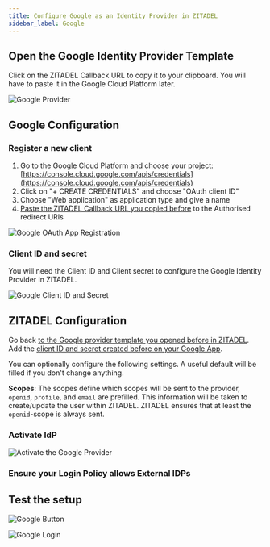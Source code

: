 ```yaml
---
title: Configure Google as an Identity Provider in ZITADEL
sidebar_label: Google
---
```



<Intro provider="Google"/>

## Open the Google Identity Provider Template

<IDPsOverview templates="Google"/>

Click on the ZITADEL Callback URL to copy it to your clipboard.
You will have to paste it in the Google Cloud Platform later.

![Google Provider](/img/guides/zitadel_google_create_provider.png)

## Google Configuration

### Register a new client

1. Go to the Google Cloud Platform and choose your project: [https://console.cloud.google.com/apis/credentials](https://console.cloud.google.com/apis/credentials)
2. Click on "+ CREATE CREDENTIALS" and choose "OAuth client ID"
3. Choose "Web application" as application type and give a name
4. [Paste the ZITADEL Callback URL you copied before](#open-the-google-identity-provider-template) to the Authorised redirect URIs

![Google OAuth App Registration](/img/guides/google_oauth_app_registration.png)

### Client ID and secret

You will need the Client ID and Client secret to configure the Google Identity Provider in ZITADEL.

![Google Client ID and Secret](/img/guides/google_client_id_secret.png)

## ZITADEL Configuration

Go back [to the Google provider template you opened before in ZITADEL](#open-the-google-identity-provider-template).
Add the [client ID and secret created before on your Google App](#client-id-and-client-secret).

You can optionally configure the following settings.
A useful default will be filled if you don't change anything.

**Scopes**: The scopes define which scopes will be sent to the provider, `openid`, `profile`, and `email` are prefilled.
This information will be taken to create/update the user within ZITADEL.
ZITADEL ensures that at least the `openid`-scope is always sent.

<GeneralConfigDescription provider_account="Google account" />

### Activate IdP

<Activate/>

![Activate the Google Provider](/img/guides/zitadel_activate_google.png)

### Ensure your Login Policy allows External IDPs

<CustomLoginPolicy/>

## Test the setup

<TestSetup loginscreen="your Google login"/>

<!-- TODO: Image highlights GitHub -->
![Google Button](/img/guides/zitadel_login_google.png)

![Google Login](/img/guides/google_login.png)
